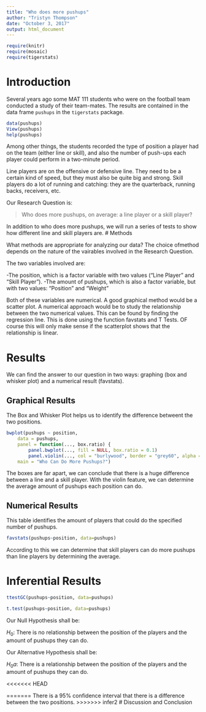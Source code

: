---
title: "Who does more pushups"
author: "Tristyn Thompson"
date: "October 3, 2017"
output: html_document
---

```{r include=FALSE}
require(knitr)
require(mosaic)
require(tigerstats)
```
<!-- We recommend you use git branches -- create a separate branch for each major section i.e. Introduction, Methods, Results, Inferential Results, and Discussion and Conclusions - leave the YAML block untouched until the final merge where you put in your own name !-->

# Introduction

Several years ago some MAT 111 students who were on the football team conducted a study of their team-mates.  The results are contained in the data frame `pushups` in the `tigerstats` package.

```{r eval=FALSE}
data(pushups)
View(pushups)
help(pushups)
```

Among other things, the students recorded the type of position a player had on the team (either line or skill), and also the number of push-ups each player could perform in a two-minute period.

Line players are on the offensive or defensive line.  They need to be a certain kind of speed, but they must also be quite big and strong.  Skill players do a lot of running and catching:  they are the quarterback, running backs, receivers, etc.

Our Research Question is:

  >Who does more pushups, on average: a line player or a skill player?

In addition to who does more pushups, we will run a series of tests to show how different line and skill players are. 
# Methods
<!--Decide on your methods:  use "variable analysis" or other appropriate descriptors.  Make sure to choose at least one graphical method and at least one numerical method.!-->

What methods are appropriate for analyzing our data? The choice ofmethod depends on the nature of the vairables involved in the Research Question.

The two variables involved are:

-The position, which is a factor variable with two values ("Line Player" and "Skill Player").
-The amount of pushups, which is also a factor variable, but with two values: "Position" and "Weight"

Both of these variables are numerical. A good graphical method would be a scatter plot. A numerical approach would be to study the relationship between the two numerical values. This can be found by finding the regression line. This is done using the function favstats and T Tests. OF course this will only make sense if the scatterplot shows that the relationship is linear.





# Results
<!--You have both graphical and numerical methods, so you will have both graphical and numerical results to consider.!-->
We can find the answer to our question in two ways: graphing (box and whisker plot) and a numerical result (favstats).

## Graphical Results
<!--Your graph should have a good title, and axes should be labled as needed.  Discuss your graphical results, showing how they answer the research question.  Use specific features of the graph in your discussion.!-->
The Box and Whisker Plot helps us to identify the difference betweent the two positions.
```{r echo=FALSE}
bwplot(pushups ~ position,
	data = pushups,
	panel = function(..., box.ratio) {
		panel.bwplot(..., fill = NULL, box.ratio = 0.1)
		panel.violin(..., col = "burlywood", border = "grey60", alpha = 0.5, varwidth = FALSE)},
	main = "Who Can Do More Pushups?")
```

The boxes are far apart, we can conclude that there is a huge difference between a line and a skill player. With the violin feature, we can determine the average amount of pushups each position can do.


## Numerical Results
<!--Numerical results go here. Use the numerical results to describe the patterns if any that exist in the data as focused toward the research question!-->
This table identifies the amount of players that could do the specified number of pushups.

```{r echo=FALSE}
favstats(pushups~position, data=pushups)

```

According to this we can determine that skill players can do more pushups than line players by determining the average.







# Inferential Results
<!--State hypothesis clearly.  Make sure your discussion of the inferential test covers all the aspects that the test output produces, such as test statistic, p-value etc.  Make a decision about the null hypothesis, explain the assumptions on which the selected test/procedure was based, and why the chosen procedure satisfys the assumptions and is appropriate to answer the research question!-->
```{r echo=FALSE}
ttestGC(pushups~position, data=pushups)

t.test(pushups~position, data=pushups)
```
Our Null Hypothesis shall be:

$H_0$: There is no relationship between the position of the players and the amount of pushups they can do.

Our Alternative Hypothesis shall be:

$H_0a$: There is a relationship between the position of the players and the amount of pushups they can do.

<<<<<<< HEAD




=======
There is a 95% confidence interval that there is a difference between the two positions.
>>>>>>> infer2
# Discussion and Conclusion
<!--State your overall conclusion.  This is also a good place to mention other Research Questions that came to mind as you were carrying out this study.!-->
 